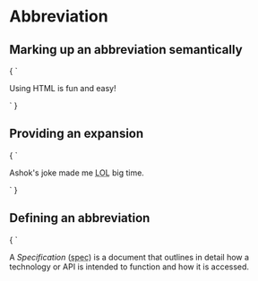 
<Meta title="Text/Abbreviation (&lt;abbr&gt;)" />

# Abbreviation

## Marking up an abbreviation semantically

<Preview>
  <Story name="Marking up an abbreviation semantically" height="200px">
    {
      `
      <p>Using <abbr>HTML</abbr> is fun and easy!</p>
      `
    }
  </Story>
</Preview>

## Providing an expansion

<Preview>
  <Story name="Providing an expansion" height="200px">
    {
      `
      <p>Ashok's joke made me <abbr title="Laugh Out Loud">LOL</abbr> big time.</p>
      `
    }
  </Story>
</Preview>

## Defining an abbreviation

<Preview>
  <Story name="Defining an abbreviation" height="200px">
    {
      `
      <p>A <dfn id="spec">Specification</dfn> (<abbr title="Specification">spec</abbr>) is a
      document that outlines in detail how a technology or API is intended to function and how it
      is accessed.</p
      `
    }
  </Story>
</Preview>
